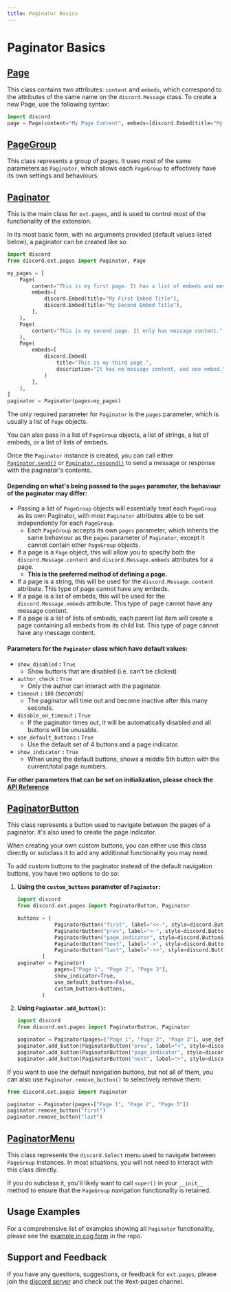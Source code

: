 ```yaml
---
title: Paginator Basics
---
```


# Paginator Basics

## [Page](https://docs.pycord.dev/en/master/ext/pages/index.html#page)
This class contains two attributes: `content` and `embeds`, which correspond to the attributes of the same name on the
`discord.Message` class.
To create a new Page, use the following syntax:
```py
import discord
page = Page(content="My Page Content", embeds=[discord.Embed(title="My First Embed Title")])
```

## [PageGroup](https://docs.pycord.dev/en/master/ext/pages/index.html#pagegroup)
This class represents a group of pages. It uses most of the same parameters as `Paginator`, which allows each
`PageGroup` to effectively have its own settings and behaviours.

## [Paginator](https://docs.pycord.dev/en/master/ext/pages/index.html#paginator)
This is the main class for `ext.pages`, and is used to control most of the functionality of the extension.

In its most basic form, with no arguments provided (default values listed below), a paginator can be created like so:

```py title="Paginator Example"
import discord
from discord.ext.pages import Paginator, Page

my_pages = [
    Page(
        content="This is my first page. It has a list of embeds and message content.",
        embeds=[
            discord.Embed(title="My First Embed Title"),
            discord.Embed(title="My Second Embed Title"),
        ],
    ),
    Page(
        content="This is my second page. It only has message content.",
    ),
    Page(
        embeds=[
            discord.Embed(
                title="This is my third page.",
                description="It has no message content, and one embed.",
            )
        ],
    ),
]
paginator = Paginator(pages=my_pages)
```

The only required parameter for `Paginator` is the `pages` parameter, which is usually a list of `Page` objects.

You can also pass in a list of `PageGroup` objects, a list of strings, a list of embeds, or a list of lists of embeds.

Once the `Paginator` instance is created, you can call either
[`Paginator.send()`](https://docs.pycord.dev/en/master/ext/pages/index.html#discord.ext.pages.Paginator.send)
or [`Paginator.respond()`](https://docs.pycord.dev/en/master/ext/pages/index.html#discord.ext.pages.Paginator.respond)
to send a message or response with the paginator's contents.

#### Depending on what's being passed to the `pages` parameter, the behaviour of the paginator may differ:

-   Passing a list of `PageGroup` objects will essentially treat each `PageGroup` as its own Paginator, with most
`Paginator` attributes able to be set independently for each `PageGroup`.
    -   Each `PageGroup` accepts its own `pages` parameter, which inherits the same behaviour as the `pages` parameter
    of `Paginator`, except it cannot contain other `PageGroup` objects.
-   If a page is a `Page` object, this will allow you to specify both the `discord.Message.content` and
`discord.Message.embeds` attributes for a page.
    -   **This is the preferred method of defining a page.**
-   If a page is a string, this will be used for the `discord.Message.content` attribute. This type of page cannot have
any embeds.
-   If a page is a list of embeds, this will be used for the `discord.Message.embeds` attribute. This type of page
cannot have any message content.
-   If a page is a list of lists of embeds, each parent list item will create a page containing all embeds from its
child list. This type of page cannot have any message content.

#### Parameters for the `Paginator` class which have default values:
-   `show_disabled` **:** `True`
    -   Show buttons that are disabled (i.e. can't be clicked)
-   `author_check` **:** `True`
    -   Only the author can interact with the paginator.
-   `timeout` **:** `180` *(seconds)*
    -   The paginator will time out and become inactive after this many seconds.
-   `disable_on_timeout` **:** `True`
    -   If the paginator times out, it will be automatically disabled and all buttons will be unusable.
-   `use_default_buttons` **:** `True`
    -   Use the default set of 4 buttons and a page indicator.
-   `show_indicator` **:** `True`
    -   When using the default buttons, shows a middle 5th button with the current/total page numbers.

**For other parameters that can be set on initialization, please check the
[API Reference](https://docs.pycord.dev/en/master/ext/pages/index.html#paginator)**



## [PaginatorButton](https://docs.pycord.dev/en/master/ext/pages/index.html#paginatorbutton)
This class represents a button used to navigate between the pages of a paginator. It's also used to create the page
indicator.

When creating your own custom buttons, you can either use this class directly or subclass it to add any additional
functionality you may need.

To add custom buttons to the paginator instead of the default navigation buttons, you have two options to do so:

1.  **Using the `custom_buttons` parameter of `Paginator`:**
    ```py
    import discord
    from discord.ext.pages import PaginatorButton, Paginator

    buttons = [
                PaginatorButton("first", label="<<-", style=discord.ButtonStyle.green),
                PaginatorButton("prev", label="<-", style=discord.ButtonStyle.green),
                PaginatorButton("page_indicator", style=discord.ButtonStyle.gray, disabled=True),
                PaginatorButton("next", label="->", style=discord.ButtonStyle.green),
                PaginatorButton("last", label="->>", style=discord.ButtonStyle.green),
            ]
    paginator = Paginator(
                pages=["Page 1", "Page 2", "Page 3"],
                show_indicator=True,
                use_default_buttons=False,
                custom_buttons=buttons,
            )
    ```
2.  **Using `Paginator.add_button()`:**
    ```py
    import discord
    from discord.ext.pages import PaginatorButton, Paginator

    paginator = Paginator(pages=["Page 1", "Page 2", "Page 3"], use_default_buttons=False)
    paginator.add_button(PaginatorButton("prev", label="<", style=discord.ButtonStyle.green))
    paginator.add_button(PaginatorButton("page_indicator", style=discord.ButtonStyle.gray, disabled=True))
    paginator.add_button(PaginatorButton("next", label=">", style=discord.ButtonStyle.green))
    ```

If you want to use the default navigation buttons, but not all of them, you can also use `Paginator.remove_button()` to
selectively remove them:
```py
from discord.ext.pages import Paginator

paginator = Paginator(pages=["Page 1", "Page 2", "Page 3"])
paginator.remove_button("first")
paginator.remove_button("last")
```


## [PaginatorMenu](https://docs.pycord.dev/en/master/ext/pages/index.html#paginatormenu)
This class represents the `discord.Select` menu used to navigate between `PageGroup` instances. In most situations, you
will not need to interact with this class directly.

If you do subclass it, you'll likely want to call `super()` in your `__init__` method to ensure that the `PageGroup`
navigation functionality is retained.

## Usage Examples
For a comprehensive list of examples showing all `Paginator` functionality, please see the
[example in cog form](https://github.com/Pycord-Development/pycord/blob/master/examples/views/paginator.py) in the repo.

## Support and Feedback
If you have any questions, suggestions, or feedback for `ext.pages`, please join the
[discord server](https://discord.gg/pycord) and check out the #ext-pages channel.
